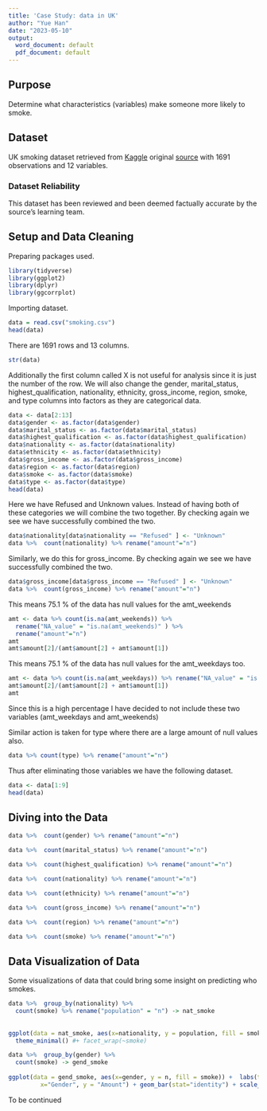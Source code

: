 ---
title: 'Case Study: data in UK'
author: "Yue Han"
date: "2023-05-10"
output:
  word_document: default
  pdf_document: default
---

## Purpose 
Determine what characteristics (variables) make someone more likely to smoke.

## Dataset

UK smoking dataset retrieved from [Kaggle](https://www.kaggle.com/datasets/utkarshx27/smoking-dataset-from-uk) original
[source](https://www.stem.org.uk/resources/elibrary/resource/28452/large-datasets-stats4schools) with 1691 observations and 12 variables.

### Dataset Reliability
This dataset has been reviewed and been deemed factually accurate by the source's learning team.

## Setup and Data Cleaning

Preparing packages used.

```{r, message=FALSE, warning=FALSE}
library(tidyverse)
library(ggplot2)
library(dplyr)
library(ggcorrplot)
```


Importing dataset. 

```{r}
data = read.csv("smoking.csv")
head(data)
```
There are 1691 rows and 13 columns.
```{r}
str(data)
```
Additionally the first column called X is not useful for analysis since it is just the number of the row. We will also change the gender, marital_status, highest_qualification, nationality, ethnicity, gross_income, region, smoke, and type columns into factors as they are categorical data.
```{r}
data <- data[2:13]
data$gender <- as.factor(data$gender)
data$marital_status <- as.factor(data$marital_status)
data$highest_qualification <- as.factor(data$highest_qualification)
data$nationality <- as.factor(data$nationality)
data$ethnicity <- as.factor(data$ethnicity)
data$gross_income <- as.factor(data$gross_income)
data$region <- as.factor(data$region)
data$smoke <- as.factor(data$smoke)
data$type <- as.factor(data$type)
head(data)
```

Here we have Refused and Unknown values. Instead of having both of these categories we will combine the two together. By checking again we see we have successfully combined the two. 
```{r}
data$nationality[data$nationality == "Refused" ] <- "Unknown"
data %>%  count(nationality) %>% rename("amount"="n")
```


Similarly, we do this for gross_income. By checking again we see we have successfully combined the two. 
```{r}
data$gross_income[data$gross_income == "Refused" ] <- "Unknown"
data %>%  count(gross_income) %>% rename("amount"="n")
```

This means 75.1 % of the data has null values for the amt_weekends
```{r}

amt <- data %>% count(is.na(amt_weekends)) %>% 
  rename("NA_value" = "is.na(amt_weekends)" ) %>% 
  rename("amount"="n") 
amt
amt$amount[2]/(amt$amount[2] + amt$amount[1])

```

This means 75.1 % of the data has null values for the amt_weekdays too. 
```{r}
amt <- data %>% count(is.na(amt_weekdays)) %>% rename("NA_value" = "is.na(amt_weekdays)" ) %>% rename("amount"="n")
amt$amount[2]/(amt$amount[2] + amt$amount[1])
amt
```

Since this is a high percentage I have decided to not include these two variables (amt_weekdays and amt_weekends)

Similar action is taken for type where there are a large amount of null values also.
```{r}
data %>% count(type) %>% rename("amount"="n")
```
Thus after eliminating those variables we have the following dataset.
```{r}
data <- data[1:9]
head(data)
```



## Diving into the Data


```{r}
data %>%  count(gender) %>% rename("amount"="n")
```

```{r}
data %>%  count(marital_status) %>% rename("amount"="n")
```
```{r}
data %>%  count(highest_qualification) %>% rename("amount"="n")
```

```{r}
data %>%  count(nationality) %>% rename("amount"="n")
```

```{r}
data %>%  count(ethnicity) %>% rename("amount"="n")
```

 
```{r}
data %>%  count(gross_income) %>% rename("amount"="n")
```


```{r}
data %>%  count(region) %>% rename("amount"="n")
```

```{r}
data %>%  count(smoke) %>% rename("amount"="n")
```


## Data Visualization of Data

Some visualizations of data that could bring some insight on predicting who smokes.
```{r}
data %>%  group_by(nationality) %>% 
  count(smoke) %>% rename("population" = "n") -> nat_smoke
  
  
ggplot(data = nat_smoke, aes(x=nationality, y = population, fill = smoke)) + geom_bar(stat="identity") + scale_fill_brewer(palette="Set2")+
  theme_minimal() #+ facet_wrap(~smoke)

```
```{r}
data %>%  group_by(gender) %>% 
  count(smoke) -> gend_smoke
  
ggplot(data = gend_smoke, aes(x=gender, y = n, fill = smoke)) +  labs(title="Comparison of Smokers to Non-Smokers by Gender", 
         x="Gender", y = "Amount") + geom_bar(stat="identity") + scale_fill_brewer(palette="Set2") + theme_minimal()

```


To be continued




